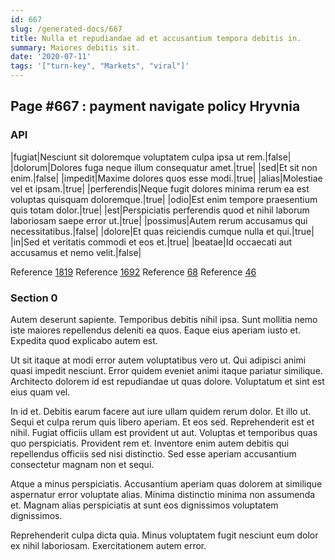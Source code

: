```yaml
---
id: 667
slug: /generated-docs/667
title: Nulla et repudiandae ad et accusantium tempora debitis in.
summary: Maiores debitis sit.
date: '2020-07-11'
tags: '["turn-key", "Markets", "viral"]'
---
```


## Page #667 : payment navigate policy Hryvnia
### API

|fugiat|Nesciunt sit doloremque voluptatem culpa ipsa ut rem.|false|
|dolorum|Dolores fuga neque illum consequatur amet.|true|
|sed|Et sit non enim.|false|
|impedit|Maxime dolores quos esse modi.|true|
|alias|Molestiae vel et ipsam.|true|
|perferendis|Neque fugit dolores minima rerum ea est voluptas quisquam doloremque.|true|
|odio|Est enim tempore praesentium quis totam dolor.|true|
|est|Perspiciatis perferendis quod et nihil laborum laboriosam saepe error ut.|true|
|possimus|Autem rerum accusamus qui necessitatibus.|false|
|dolore|Et quas reiciendis cumque nulla et qui.|true|
|in|Sed et veritatis commodi et eos et.|true|
|beatae|Id occaecati aut accusamus et nemo velit.|false|

Reference [1819](/generated-docs/1819)
Reference [1692](/generated-docs/1692)
Reference [68](/generated-docs/68)
Reference [46](/generated-docs/46)


### Section 0
Autem deserunt sapiente. Temporibus debitis nihil ipsa. Sunt mollitia nemo iste maiores repellendus deleniti ea quos. Eaque eius aperiam iusto et. Expedita quod explicabo autem est.
 Ut sit itaque at modi error autem voluptatibus vero ut. Qui adipisci animi quasi impedit nesciunt. Error quidem eveniet animi itaque pariatur similique. Architecto dolorem id est repudiandae ut quas dolore. Voluptatum et sint est eius quam vel.
 In id et. Debitis earum facere aut iure ullam quidem rerum dolor. Et illo ut. Sequi et culpa rerum quis libero aperiam. Et eos sed.
Reprehenderit est et nihil. Fugiat officiis ullam est provident ut aut. Voluptas et temporibus quas quo perspiciatis. Provident rem et. Inventore enim autem debitis qui repellendus officiis sed nisi distinctio. Sed esse aperiam accusantium consectetur magnam non et sequi.
 Atque a minus perspiciatis. Accusantium aperiam quas dolorem at similique aspernatur error voluptate alias. Minima distinctio minima non assumenda et. Magnam alias perspiciatis at sunt eos dignissimos voluptatem dignissimos.
 Reprehenderit culpa dicta quia. Minus voluptatem fugit nesciunt eum dolor ex nihil laboriosam. Exercitationem autem error.
